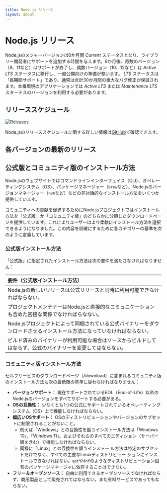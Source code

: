 ```yaml
---
title: Node.js リリース
layout: about
---
```


# Node.js リリース

<EOLAlertBox />

Node.jsのメジャーバージョンは6か月間 _Current_ ステータスとなり、ライブラリー開発者にサポートを追加する時間を与えます。6か月後、奇数のバージョン（9、11など）はサポートが終了し、偶数バージョン（10、12など）は _Active LTS_ ステータスに移行し、一般公開向けの準備が整います。 _LTS_ ステータスは「長期間サポート」であり、通常は合計30か月間の重大なバグ修正が保証されます。本番環境のアプリケーションでは _Active LTS_ または _Maintenance LTS_ スターテスのバージョンを利用する必要があります。

## リリーススケジュール

![Releases](https://raw.githubusercontent.com/nodejs/Release/main/schedule.svg?sanitize=true)

Node.jsのリリーススケジュールに関する詳しい情報は[GitHub](https://github.com/nodejs/release#release-schedule)で確認できます。

## 各バージョンの最新のリリース

<PreviousReleasesTable />

## 公式版とコミュニティ版のインストール方法

Node.jsのウェブサイトではコマンドラインインターフェイス（CLI）、オペレーティングシステム（OS）、パッケージマネージャー（`brew`など）、Node.jsのバージョンマネージャー（`nvm`など）などの非対話的なインストール方法をいくつか提供しています。

コミュニティへの貢献を促進するためにNode.jsプロジェクトではインストール方法を「公式版」か「コミュニティ版」のどちらかに分類したダウンロードページを提供しています。これによりユーザーはより柔軟にインストール方法を選択できるようになりました。この内容を明確にするために各カテゴリーの基準を次のように定義しています。

### 公式版インストール方法

「公式版」に指定されたインストール方法は次の要件を満たさなければなりません：

| 要件（公式版インストール方法）                                                                                          |
| :---------------------------------------------------------------------------------------------------------------------- |
| Node.jsの新しいリリースは公式リリースと同時に利用可能できなければならない。                                             |
| プロジェクトメンテナーはNode.jsと直接的なコミュニケーションも含めた密接な関係でなければらなない。                       |
| Node.jsプロジェクトによって同梱されている公式バイナリーをダウンロードさせるインストール方法になっていなければならない。 |
| ビルド済みのバイナリーが利用可能な場合はソースからビルドしてはならず、公式のバイナリーを変更してはならない。            |

### コミュニティ版インストール方法

セルフサービスのダウンロードページ（/download）に含まれるコミュニティ版のインストール方法も次の最低限の基準に従わなければなりません：

- **バージョンサポート：** 現在サポートされているEOL（End-of-Life）以外の Node.jsのバージョンをすべてサポートする必要がある。
- **OSの互換性：** 少なくとも1つの公式にサポートされているオペレーティングシステム（OS）上で機能しなければならない。
- **幅広いOSサポート：** OSのディストリビューションやバージョンのサブセットに制限されることがないこと。
  - 例えば「Windows」との互換性を謳うインストール方法は「Windows 10」、「Windows 11」、およびそれらのすべてのエディション（サーバー版を含む）で機能しなければならない。
  - 同様に「Linux」との互換性を謳うインストー ル方法は特定のサブセットだけでなく、すべての主要なLinuxディストリビュー ションにインストールできなければない。`apt`や`dnf`のようなディストリビューション固有のパッケージマネージャに依存することはできない。
- **フリー＆オープンソース：** 自由に利用できるオープンソースでなければならず、商用製品として販売されてはならない。また有料サービスであってもならない。
